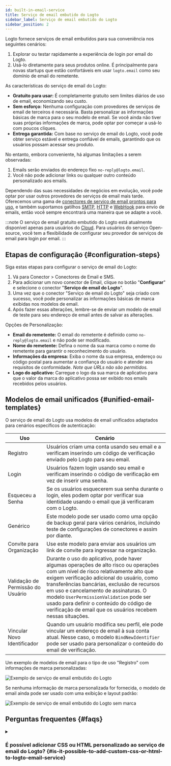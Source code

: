 ```yaml
---
id: built-in-email-service
title: Serviço de email embutido do Logto
sidebar_label: Serviço de email embutido do Logto
sidebar_position: 2
---
```


Logto fornece serviços de email embutidos para sua conveniência nos seguintes cenários:

1. Explorar ou testar rapidamente a experiência de login por email do Logto.
2. Usá-lo diretamente para seus produtos online. É principalmente para novas startups que estão confortáveis em usar `logto.email` como seu domínio de email do remetente.

As características do serviço de email do Logto:

- **Gratuito para usar:** É completamente gratuito sem limites diários de uso de email, economizando seu custo.
- **Sem esforço:** Nenhuma configuração com provedores de serviços de email de terceiros é necessária. Basta personalizar as informações básicas de marca para o seu modelo de email. Se você ainda não tiver suas próprias informações de marca, pode optar por começar a usá-lo com poucos cliques.
- **Entrega garantida:** Com base no serviço de email do Logto, você pode obter serviço estável e entrega confiável de emails, garantindo que os usuários possam acessar seu produto.

No entanto, embora conveniente, há algumas limitações a serem observadas:

1. Emails serão enviados do endereço fixo `no-reply@logto.email`.
2. Você não pode adicionar links ou qualquer outro conteúdo personalizado aos emails.

Dependendo das suas necessidades de negócios em evolução, você pode optar por usar outros provedores de serviços de email mais tarde. Oferecemos uma gama de [conectores de serviço de email prontos para uso](/connectors/email-connectors#popular-email-providers), e também suportamos gatilhos [SMTP](/integrations/smtp), [HTTP](/integrations/http-email) e [WebHook](/developers/webhooks) para envio de emails, então você sempre encontrará uma maneira que se adapte a você.

:::note
O serviço de email gratuito embutido do Logto está atualmente disponível apenas para usuários do [Cloud](https://cloud.logto.io/). Para usuários do serviço Open-source, você tem a flexibilidade de configurar seu provedor de serviços de email para login por email.
:::

## Etapas de configuração \{#configuration-steps}

Siga estas etapas para configurar o serviço de email do Logto:

1. Vá para <CloudLink to="/connectors/passwordless">Conector > Conectores de Email e SMS</CloudLink>.
2. Para adicionar um novo conector de Email, clique no botão "**Configurar**" e selecione o conector "**Serviço de email do Logto**".
3. Uma vez que o conector "Serviço de email do Logto" seja criado com sucesso, você pode personalizar as informações básicas de marca exibidas nos modelos de email.
4. Após fazer essas alterações, lembre-se de enviar um modelo de email de teste para seu endereço de email antes de salvar as alterações.

Opções de Personalização:

- **Email do remetente:** O email do remetente é definido como `no-reply@logto.email` e não pode ser modificado.
- **Nome do remetente:** Defina o nome da sua marca como o nome do remetente para garantir o reconhecimento do usuário.
- **Informações da empresa:** Exiba o nome da sua empresa, endereço ou código postal para aumentar a confiança do usuário e atender aos requisitos de conformidade. _Note que URLs não são permitidos._
- **Logo do aplicativo:** Carregue o logo da sua marca de aplicativo para que o valor da marca do aplicativo possa ser exibido nos emails recebidos pelos usuários.

## Modelos de email unificados \{#unified-email-templates}

O serviço de email do Logto usa modelos de email unificados adaptados para cenários específicos de autenticação:

| Uso                               | Cenário                                                                                                                                                                                                                                                                                                                                                                                                                     |
| --------------------------------- | --------------------------------------------------------------------------------------------------------------------------------------------------------------------------------------------------------------------------------------------------------------------------------------------------------------------------------------------------------------------------------------------------------------------------- |
| Registro                          | Usuários criam uma conta usando seu email e a verificam inserindo um código de verificação enviado pelo Logto para seu email.                                                                                                                                                                                                                                                                                               |
| Login                             | Usuários fazem login usando seu email e verificam inserindo o código de verificação em vez de inserir uma senha.                                                                                                                                                                                                                                                                                                            |
| Esqueceu a Senha                  | Se os usuários esquecerem sua senha durante o login, eles podem optar por verificar sua identidade usando o email que já verificaram com o Logto.                                                                                                                                                                                                                                                                           |
| Genérico                          | Este modelo pode ser usado como uma opção de backup geral para vários cenários, incluindo teste de configurações de conectores e assim por diante.                                                                                                                                                                                                                                                                          |
| Convite para Organização          | Use este modelo para enviar aos usuários um link de convite para ingressar na organização.                                                                                                                                                                                                                                                                                                                                  |
| Validação de Permissão do Usuário | Durante o uso do aplicativo, pode haver algumas operações de alto risco ou operações com um nível de risco relativamente alto que exigem verificação adicional do usuário, como transferências bancárias, exclusão de recursos em uso e cancelamento de assinaturas. O modelo `UserPermissionValidation` pode ser usado para definir o conteúdo do código de verificação de email que os usuários recebem nessas situações. |
| Vincular Novo Identificador       | Quando um usuário modifica seu perfil, ele pode vincular um endereço de email à sua conta atual. Nesse caso, o modelo `BindNewIdentifier` pode ser usado para personalizar o conteúdo do email de verificação.                                                                                                                                                                                                              |

Um exemplo de modelos de email para o tipo de uso "Registro" com informações de marca personalizadas:

<img
  src="/img/assets/logto-email-service-template-sample.png"
  alt="Exemplo de serviço de email embutido do Logto"
/>

Se nenhuma informação de marca personalizada for fornecida, o modelo de email ainda pode ser usado com uma exibição e layout padrão:

<img
  src="/img/assets/logto-email-service-template-sample-without-branding.png"
  alt="Exemplo de serviço de email embutido do Logto sem marca"
/>

## Perguntas frequentes \{#faqs}

<details>
<summary>

### É possível adicionar CSS ou HTML personalizado ao serviço de email do Logto? \{#is-it-possible-to-add-custom-css-or-html-to-logto-email-service}

</summary>

O serviço de email embutido do Logto não suporta CSS ou HTML personalizado. Você só pode modificar elementos genéricos de marca. Essa restrição está em vigor para manter a estabilidade do serviço de email embutido, já que todos os locatários compartilham o mesmo endereço IP e endereço do remetente. Para mais detalhes, consulte "[Fatores para melhorar a entrega de email](https://blog.logto.io/verification-email-delivery#factors-to-improve-email-delivery)".

Para personalizar modelos de email, recomendamos usar outro conector de email, como AWS Direct Mail, SendGrid, Mailgun, Postmark ou SMTP.

</details>
